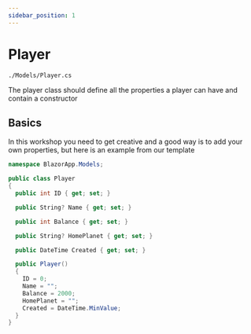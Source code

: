 ```yaml
---
sidebar_position: 1
---
```


# Player

`./Models/Player.cs`

The player class should define all the properties a player can have and contain a constructor

## Basics

In this workshop you need to get creative and a good way is to add your own properties, but here is an example from our template

```cs title="./Models/Player.cs"
namespace BlazorApp.Models;

public class Player
{
  public int ID { get; set; }

  public String? Name { get; set; }

  public int Balance { get; set; }

  public String? HomePlanet { get; set; }

  public DateTime Created { get; set; }

  public Player()
  {
    ID = 0;
    Name = "";
    Balance = 2000;
    HomePlanet = "";
    Created = DateTime.MinValue;
  }
}
```
